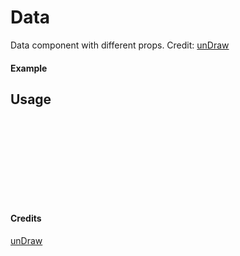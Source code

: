 
<Meta of={Data} title="unDraw/Data" />

# Data

Data component with different props.
Credit: [unDraw](https://undraw.co/illustrations)

#### Example

<Canvas of={Data.Primary} />

## Usage

```ts
import { Data } from "yadl-ui";

const Example = () => {
  return (
      <Data />
  );
};

export default Example;
```

#### Credits
[unDraw](https://undraw.co/illustrations)
